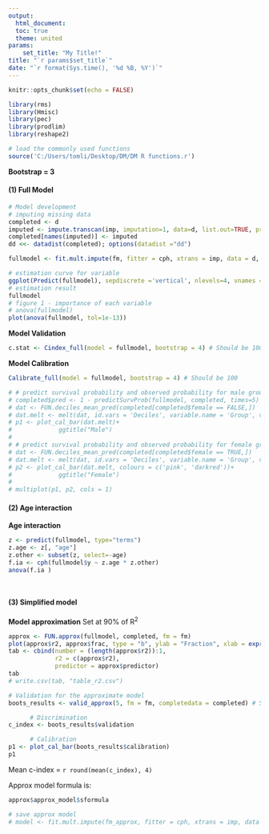 ```yaml
---
output: 
  html_document:
  toc: true
  theme: united
params: 
    set_title: "My Title!"
title: "`r params$set_title`"
date: "`r format(Sys.time(), '%d %B, %Y')`"
---
```


```r
knitr::opts_chunk$set(echo = FALSE)

library(rms)
library(Hmisc)
library(pec)
library(prodlim)
library(reshape2)

# load the commonly used functions
source('C:/Users/tomli/Desktop/DM/DM R functions.r')
```

**Bootstrap = 3**

#### (1) Full Model 
```r
# Model development 
# imputing missing data
completed <- d
imputed <- impute.transcan(imp, imputation=1, data=d, list.out=TRUE, pr=FALSE, check=FALSE) 
completed[names(imputed)] <- imputed
dd <<- datadist(completed); options(datadist ="dd")

fullmodel <- fit.mult.impute(fm, fitter = cph, xtrans = imp, data = d, x=TRUE, y=TRUE, surv=TRUE, time.inc=5)
```

```r
# estimation curve for variable
ggplot(Predict(fullmodel), sepdiscrete ='vertical', nlevels=4, vnames ='names')
# estimation result
fullmodel
# figure 1 - importance of each variable
# anova(fullmodel)
plot(anova(fullmodel, tol=1e-13))
```

**Model Validation**
```r
c.stat <- Cindex_full(model = fullmodel, bootstrap = 4) # Should be 100
```

**Model Calibration**
  
```r
Calibrate_full(model = fullmodel, bootstrap = 4) # Should be 100

```

```r
# # predict survival probability and observed probability for male group
# completed$pred <- 1 - predictSurvProb(fullmodel, completed, times=5)
# dat <- FUN.deciles_mean_pred(completed[completed$female == FALSE,])
# dat.melt <- melt(dat, id.vars = 'Deciles', variable.name = 'Group', value.name = 'Risk')
# p1 <- plot_cal_bar(dat.melt)+
#             ggtitle("Male")
# 
# # predict survival probability and observed probability for female group
# dat <- FUN.deciles_mean_pred(completed[completed$female == TRUE,])
# dat.melt <- melt(dat, id.vars = 'Deciles', variable.name = 'Group', value.name = 'Risk')
# p2 <- plot_cal_bar(dat.melt, colours = c('pink', 'darkred'))+
#             ggtitle("Female")
# 
# multiplot(p1, p2, cols = 1)
```

#### (2) Age interaction 
**Age interaction**
``` r
z <- predict(fullmodel, type="terms")
z.age <- z[, "age"]
z.other <- subset(z, select=-age)
f.ia <- cph(fullmodel$y ~ z.age * z.other)
anova(f.ia )
```

```r
```

```r
```

#### (3) Simplified model 
**Model approximation** 
  Set at 90% of R^2^

```r
approx <- FUN.approx(fullmodel, completed, fm = fm)
plot(approx$r2, approx$frac, type = "b", ylab = "Fraction", xlab = expression(approx$r2))
tab <- cbind(number = (length(approx$r2)):1, 
             r2 = c(approx$r2), 
             predictor = approx$predictor)
tab
# write.csv(tab, "table_r2.csv")

# Validation for the approximate model
boots_results <- valid_approx(5, fm = fm, completedata = completed) # Should be 100

      # Discrimination
c_index <- boots_results$validation

      # Calibration
p1 <- plot_cal_bar(boots_results$calibration)
p1
```

Mean c-index = `r round(mean(c_index), 4)`

Approx model formula is: 
```r
approx$approx_model$sformula

# save approx model
# model <- fit.mult.impute(fm_approx, fitter = cph, xtrans = imp, data = d, x=TRUE, y=TRUE, surv=TRUE, time.inc=5)
```

```r
```



